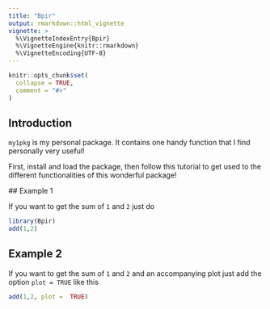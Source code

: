 ```yaml
---
title: "Bpir"
output: rmarkdown::html_vignette
vignette: >
  %\VignetteIndexEntry{Bpir}
  %\VignetteEngine{knitr::rmarkdown}
  %\VignetteEncoding{UTF-8}
---
```


```r
knitr::opts_chunk$set(
  collapse = TRUE,
  comment = "#>"
)
```

## Introduction

`my1pkg` is my personal package. It contains one handy function that I find personally very useful!
  
  First, install and load the package, then follow this tutorial to get used to the different functionalities of this wonderful package!
  
  ## Example 1 
  
  If you want to get the sum of `1` and `2` just do  

```r
library(Bpir)
add(1,2)
```

## Example 2 

If you want to get the sum of `1` and `2` and an accompanying plot just add the option `plot = TRUE` like this  

```r
add(1,2, plot =  TRUE)
```

